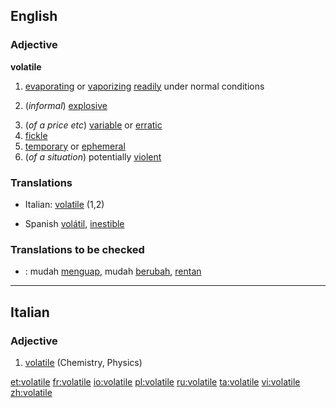 ==English==

===Adjective===
{{wikipedia}}
'''volatile'''
#{{physics}} [[evaporating]] or [[vaporizing]] [[readily]] under normal conditions
#{{chemistry}} (''informal'') [[explosive]]
#(''of a price etc'') [[variable]] or [[erratic]]
# [[fickle]]
# [[temporary]] or [[ephemeral]]
#(''of a situation'') potentially [[violent]]

===Translations===
{{top}}
*Italian: [[volatile#Italian|volatile]] (1,2)
{{mid}}
*Spanish [[volátil]], [[inestible]]
{{bottom}}

===Translations to be checked===
{{checktrans}}
*{{ttbc|Indonesian}}: mudah [[uap|menguap]], mudah [[ubah|berubah]], [[rentan]]

----

==Italian==

===Adjective===
{{it-adj|volatil|e|i}}

# [[volatile#English|volatile]] (Chemistry, Physics)

[[et:volatile]]
[[fr:volatile]]
[[io:volatile]]
[[pl:volatile]]
[[ru:volatile]]
[[ta:volatile]]
[[vi:volatile]]
[[zh:volatile]]